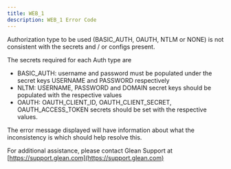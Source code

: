 ```yaml
---
title: WEB_1
description: WEB_1 Error Code
---
```


Authorization type to be used (BASIC_AUTH, OAUTH, NTLM or NONE) is not consistent with the secrets and / or configs present.

The secrets required for each Auth type are

- BASIC_AUTH: username and password must be populated under the secret keys USERNAME and PASSWORD respectively
- NLTM: USERNAME, PASSWORD and DOMAIN secret keys should be populated with the respective values
- OAUTH: OAUTH_CLIENT_ID, OAUTH_CLIENT_SECRET, OAUTH_ACCESS_TOKEN secrets should be set with the respective values.

The error message displayed will have information about what the inconsistency is which should help resolve this.

For additional assistance, please contact Glean Support at [https://support.glean.com](https://support.glean.com)

